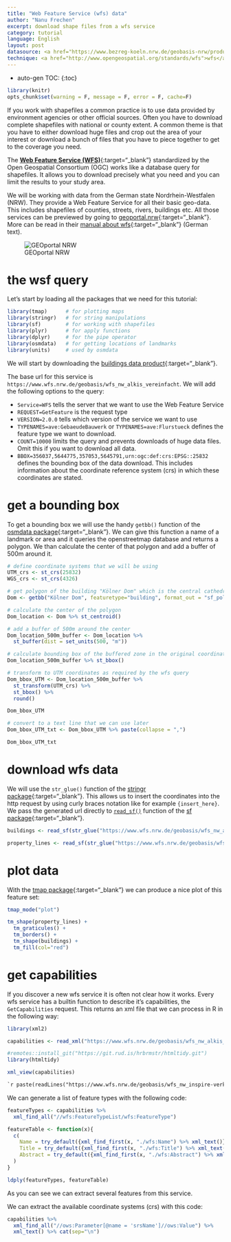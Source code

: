 ```yaml
---
title: "Web Feature Service (wfs) data"
author: "Nanu Frechen"
excerpt: download shape files from a wfs service
category: tutorial
language: English
layout: post
datasource: <a href="https://www.bezreg-koeln.nrw.de/geobasis-nrw/produkte-und-dienste" target="_blank">Geobasis NRW</a>, <a href="https://www.bezreg-koeln.nrw.de/geobasis-nrw/produkte-und-dienste/liegenschaftskataster/liegenschaftskataster-zentraler-5"  target="_blank">Liegenschafskataster</a>
technique: <a href="http://www.opengeospatial.org/standards/wfs">wfs</a>, <a href = "https://r-spatial.github.io/sf/index.html">sf</a>, <a href="https://docs.ropensci.org/osmdata/" target="_blank">osmdata</a>, <a href="https://r-tmap.github.io/tmap/">tmap</a>
---
```


* auto-gen TOC:
{:toc}

```r
library(knitr)
opts_chunk$set(warning = F, message = F, error = F, cache=F)
```

If you work with shapefiles a common practice is to use data provided by environment agencies or other official sources. Often you have to download complete shapefiles with national or county extent. A common theme is that you have to either download huge files and crop out the area of your interest or download a bunch of files that you have to piece together to get to the coverage you need. 

The [**Web Feature Service (WFS)**](http://www.opengeospatial.org/standards/wfs){:target="_blank"} standardized by the Open Geospatial Consortium (OGC) works like a database query for shapefiles. It allows you to download precisely what you need and you can limit the results to your study area.


We will be working with data from the German state Nordrhein-Westfalen (NRW). They provide a Web Feature Service for all their basic geo-data. This includes shapefiles of counties, streets, rivers, buildings etc. All those services can be previewed by going to [geoportal.nrw](https://www.geoportal.nrw/){:target="_blank"}. More can be read in their [manual about wfs](https://www.bezreg-koeln.nrw.de/system/files/media/document/file/geobasis_webdienste_anleitung_wfs.pdf){:target="_blank"} (German text).

![GEOportal NRW](../figure/source/2023-07-12-wfs-data/GEOportal.NRW.png)

# the wsf query

Let's start by loading all the packages that we need for this tutorial:

```r
library(tmap)      # for plotting maps
library(stringr)   # for string manipulations
library(sf)        # for working with shapefiles
library(plyr)      # for apply functions
library(dplyr)     # for the pipe operator
library(osmdata)   # for getting locations of landmarks
library(units)     # used by osmdata
```

We will start by downloading the [buildings data product](https://www.bezreg-koeln.nrw.de/geobasis-nrw/produkte-und-dienste/liegenschaftskataster/liegenschaftskataster-zentraler-5
){:target="_blank"}.

The base url for this service is `https://www.wfs.nrw.de/geobasis/wfs_nw_alkis_vereinfacht`. We will add the following options to the query:

- `Service=WFS` tells the server that we want to use the Web Feature Service
- `REQUEST=GetFeature` is the request type
- `VERSION=2.0.0` tells which version of the service we want to use
- `TYPENAMES=ave:GebaeudeBauwerk` or `TYPENAMES=ave:Flurstueck` defines the feature type we want to download.
- `COUNT=10000` limits the query and prevents downloads of huge data files. Omit this if you want to download all data.
- `BBOX=356037,5644775,357053,5645791,urn:ogc:def:crs:EPSG::25832` defines the bounding box of the data download. This includes information about the coordinate reference system (crs) in which these coordinates are stated.

# get a bounding box

To get a bounding box we will use the handy `getbb()` function of the [osmdata package](https://docs.ropensci.org/osmdata/){:target="_blank"}. We can give this function a name of a landmark or area and it queries the openstreetmap database and returns a polygon. We than calculate the center of that polygon and add a buffer of 500m around it.

```r
# define coordinate systems that we will be using
UTM_crs <- st_crs(25832)
WGS_crs <- st_crs(4326)

# get polygon of the building "Kölner Dom" which is the central cathedral in Cologne, Germany.
Dom <- getbb("Kölner Dom", featuretype="building", format_out = "sf_polygon", limit=1)

# calculate the center of the polygon
Dom_location <- Dom %>% st_centroid()

# add a buffer of 500m around the center
Dom_location_500m_buffer <- Dom_location %>%
  st_buffer(dist = set_units(500, "m")) 

# calculate bounding box of the buffered zone in the original coordinates
Dom_location_500m_buffer %>% st_bbox()
```


```r
# transform to UTM coordinates as required by the wfs query
Dom_bbox_UTM <- Dom_location_500m_buffer %>%
  st_transform(UTM_crs) %>%
  st_bbox() %>%
  round()

Dom_bbox_UTM
```


```r
# convert to a text line that we can use later
Dom_bbox_UTM_txt <- Dom_bbox_UTM %>% paste(collapse = ",")

Dom_bbox_UTM_txt
```

# download wfs data

We will use the `str_glue()` function of the [stringr package](https://stringr.tidyverse.org){:target="_blank"}. This allows us to insert the coordinates into the http request by using curly braces notation like for example `{insert_here}`. We pass the generated url directly to [`read_sf()`](https://r-spatial.github.io/sf/reference/st_read.html) function of the [sf package](https://r-spatial.github.io/sf/index.html){:target="_blank"}.

```r
buildings <- read_sf(str_glue("https://www.wfs.nrw.de/geobasis/wfs_nw_alkis_vereinfacht?Service=WFS&REQUEST=GetFeature&VERSION=2.0.0&TYPENAMES=ave:GebaeudeBauwerk&COUNT=10000&BBOX={Dom_bbox_UTM_txt},urn:ogc:def:crs:EPSG::25832"))

property_lines <- read_sf(str_glue("https://www.wfs.nrw.de/geobasis/wfs_nw_alkis_vereinfacht?Service=WFS&REQUEST=GetFeature&VERSION=2.0.0&TYPENAMES=ave:Flurstueck&COUNT=10000&BBOX={Dom_bbox_UTM_txt},urn:ogc:def:crs:EPSG::25832"))
```

# plot data

With the [tmap package](https://r-tmap.github.io/tmap/){:target="_blank"} we can produce a nice plot of this feature set:

```r
tmap_mode("plot")

tm_shape(property_lines) +
  tm_graticules() +
  tm_borders() +
  tm_shape(buildings) +
  tm_fill(col="red")
```



# get capabilities

If you discover a new wfs service it is often not clear how it works. Every wfs service has a builtin function to describe it's capabilities, the `GetCapabilities` request. This returns an xml file that we can process in R in the following way:

```r
library(xml2)

capabilities <- read_xml("https://www.wfs.nrw.de/geobasis/wfs_nw_alkis_vereinfacht?VERSION=2.0.0&SERVICE=WFS&REQUEST=GetCapabilities") 
```

```r
#remotes::install_git("https://git.rud.is/hrbrmstr/htmltidy.git")
library(htmltidy)

xml_view(capabilities)
```

<style>
pre.highlight{
  max-height: 400px;
}
</style>

```xml
`r paste(readLines("https://www.wfs.nrw.de/geobasis/wfs_nw_inspire-verkehrsnetze_atkis-basis-dlm?VERSION=2.0.0&SERVICE=WFS&REQUEST=GetCapabilities"), collapse = "\n")`
```

We can generate a list of feature types with the following code:

```r
featureTypes <- capabilities %>%
  xml_find_all("//wfs:FeatureTypeList/wfs:FeatureType")

featureTable <- function(x){
  c(
    Name = try_default({xml_find_first(x, "./wfs:Name") %>% xml_text()}, default = NA),
    Title = try_default({xml_find_first(x, "./wfs:Title") %>% xml_text()}, default = NA),
    Abstract = try_default({xml_find_first(x, "./wfs:Abstract") %>% xml_text()}, default = NA)
  )  
}

ldply(featureTypes, featureTable)
```

As you can see we can extract several features from this service.

We can extract the available coordinate systems (crs) with this code:

```r
capabilities %>%
  xml_find_all("//ows:Parameter[@name = 'srsName']//ows:Value") %>%
  xml_text() %>% cat(sep="\n")
```


<!-------
-----------------------------------

# atkis-basis-dlm

```r
atkis_capabilities <- read_xml("https://www.wfs.nrw.de/geobasis/wfs_nw_inspire-verkehrsnetze_atkis-basis-dlm?VERSION=2.0.0&SERVICE=WFS&REQUEST=GetCapabilities")
```

```r
xml_view(atkis_capabilities)
```

<style>
table{
  max-height: 400px;
  overflow-y: scroll;
  display: block;
}
thead {
	position: sticky;
	top: 0;
	background: white;
}
</style>

```r
atkis_capabilities %>%
  xml_find_all("//wfs:FeatureTypeList/wfs:FeatureType") %>%
  ldply(featureTable) %>% kable()
```

```r
atkis_capabilities %>%
  xml_find_all("//ows:Parameter[@name = 'srsName']//ows:Value") %>%
  xml_text() %>% cat(sep="\n")
```


```r
rail <- read_sf(str_glue("https://www.wfs.nrw.de/geobasis/wfs_nw_inspire-verkehrsnetze_atkis-basis-dlm?
                            REQUEST=GetFeature&
                            SERVICE=WFS&
                            VERSION=2.0.0&
                            TYPENAMES=tn-ra:RailwayArea&
                            BBOX={Dom_bbox_UTM_txt},urn:ogc:def:crs:EPSG::25832") %>%
                     str_remove_all("\n")
                   )
```

```r
road <- read_sf(str_glue("https://www.wfs.nrw.de/geobasis/wfs_nw_inspire-verkehrsnetze_atkis-basis-dlm?
                            REQUEST=GetFeature&
                            SERVICE=WFS&
                            VERSION=2.0.0&
                            TYPENAMES=tn-ro:RoadArea&
                            BBOX={Dom_bbox_UTM_txt},urn:ogc:def:crs:EPSG::25832") %>%
                     str_remove_all("\n")
                   )
```

```r
road <- read_sf(str_glue("https://www.wfs.nrw.de/geobasis/wfs_nw_inspire-verkehrsnetze_atkis-basis-dlm?
                            REQUEST=GetFeature&
                            SERVICE=WFS&
                            VERSION=2.0.0&
                            TYPENAMES=tn-ro:Road&
                            BBOX={Dom_bbox_UTM_txt},urn:ogc:def:crs:EPSG::25832") %>%
                     str_remove_all("\n")
                   )
```

```r
tm_shape(buildings) +
  tm_fill(col="red") +
  tm_shape(rail) +
  tm_borders() +
  tm_shape(road) +
  tm_borders() 
```

```r
read_xml("https://apps.geoportal.nrw.de/csw/service?Service=CSW&Request=GetRecordById&Version=2.0.2&outputSchema=http://www.isotc211.org/2005/gmd&elementSetName=full&id=552109b8-4c8f-41f4-83b0-9d7de8e22fa7") %>%
  xml_view
```

# strassen
```r
strassen_capabilities <- read_xml("https://www.wfs.nrw.de/wfs/strassen_nrw?REQUEST=GetCapabilities&SERVICE=WFS")
```

```r
strassen_capabilities %>%
  xml_find_all("//wfs:FeatureTypeList/wfs:FeatureType") %>%
  ldply(featureTable) %>% kable()
```



    https://www.wfs.nrw.de/wfs/strassen_nrw?REQUEST=GetCapabilities&SERVICE=WFS 

# ows4R

- [ows4R](https://eblondel.github.io/ows4R/)

```r
library(ows4R)
```



```r
inspire_traffic <- "https://www.wfs.nrw.de/geobasis/wfs_nw_inspire-verkehrsnetze_atkis-basis-dlm"
wfs_client <- WFSClient$new(inspire_traffic, serviceVersion = "2.0.0", logger="DEBUG")
```

```r
wfs_client$getFeatureTypes(pretty = T)
```

```r
wfs_client$
  getCapabilities()$
  findFeatureTypeByName("tn-ro:Road")
```

```r
Dom_matrix <- getbb("Kölner Dom", featuretype="building", format_out = "matrix", limit=1)

Dom_bbox <- BBOX$new(Dom_matrix)

wfs_client$getCapabilities()$getServiceIdentification()$getTitle()
wfs_client$getCapabilities()$getServiceIdentification()$getAbstract()
wfs_client$getCapabilities()$getServiceIdentification()$getServiceType()
wfs_client$getCapabilities()$getServiceIdentification()$getServiceTypeVersion()
wfs_client$getCapabilities()$getServiceIdentification()$getKeywords()
wfs_client$getCapabilities()$getServiceIdentification()$getAccessConstraints()
wfs_client$getCapabilities()$getServiceIdentification()$getFees()
wfs_client$getCapabilities()$getFeatureTypes()[[29]]$getName()
wfs_client$getCapabilities()$getFeatureTypes()[[29]]$getTitle()
wfs_client$getCapabilities()$getFeatureTypes()[[29]]$getDefaultCRS()
wfs_client$getCapabilities()$getFeatureTypes()[[29]]$getKeywords()
wfs_client$getCapabilities()$getFeatureTypes()[[29]]$getDescription()
wfs_client$describeFeatureType("tn-ro:Road")

wfs_client$capabilities$getOperationsMetadata()$getOperations()

wfs_client$getCapabilities()$
  findFeatureTypeByName("tn-ro:Road")$hasGeometry
  getAbstract()
  
  
ft <- wfs_client$getCapabilities()$findFeatureTypeByName("tn-ro:Road")
ft.sp <- ft$getFeatures()

wfs_client$getFeatures("tn-ro:Road", count=100, TYPENAMES="tn-ro:Road", BBOX=str_glue("{Dom_bbox_UTM_txt},urn:ogc:def:crs:EPSG::25832"), logger="DEBUG")

read_sf(str_glue("https://www.wfs.nrw.de/geobasis/wfs_nw_inspire-verkehrsnetze_atkis-basis-dlm?Service=WFS&REQUEST=GetFeature&VERSION=2.0.0&TYPENAMES=tn-ro:Road&COUNT=10000&BBOX={Dom_bbox_UTM_txt},urn:ogc:def:crs:EPSG::25832"))
```

```r
#https://sgx.geodatenzentrum.de/wfs_dlm250_inspire?SERVICE=WFS&VERSION=2.0.0&REQUEST=GetFeature&typeNames=hy-p:Crossing&COUNT=10

wfs_client_sgx <- WFSClient$new("https://sgx.geodatenzentrum.de/wfs_dlm250_inspire", serviceVersion = "2.0.0")

wfs_client_sgx$getFeatureTypes(pretty = T)
#wfs_client_sgx$describeFeatureType("tn-ro:Road")

rail <- wfs_client_sgx$getFeatures("tn-ro:Road", count=100)
class(rail)
tm_shape(rail) +
  tm_borders()
```


```r
alkis <- "https://www.wfs.nrw.de/geobasis/wfs_nw_alkis_vereinfacht"
wfs_client_alkis <- WFSClient$new(alkis, serviceVersion = "2.0.0")

#wfs_client_alkis$capabilities$getFeatureTypes()[[1]]$getName

wfs_client_alkis$getFeatureTypes(pretty = T)

#wfs_client_alkis$getDescription()

#wfs_client_alkis$describeFeatureType("ave:GebaeudeBauwerk")

buildings2 <- wfs_client_alkis$getFeatures("ave:GebaeudeBauwerk", count=10000, bbox=str_glue("{Dom_bbox_UTM_txt},urn:ogc:def:crs:EPSG::25832"))

tm_shape(buildings2) +
  tm_fill(col="red")
```


-----------------------
- https://www.bezreg-koeln.nrw.de/geobasis-nrw/produkte-und-dienste/landschaftsmodelle/aktuelle-landschaftsmodelle/digitales-basis
  - https://www.wfs.nrw.de/geobasis/wfs_nw_atkis-basis-dlm_aaa-modell-basiert

- Die INfrastructure for SPatial InfoRmation in Europe (INSPIRE) ist das Vorhaben der Europäischen Union für eine gemeinsame Geodateninfrastruktur in Europa.
- https://gdz.bkg.bund.de/index.php/default/inspire.html

- https://r.geocompx.org/read-write.html

- https://duckduckgo.com/?t=ffab&q=citygml+r&ia=web

- https://basemap.de/
  - https://basemap.de/web-vektor/
  - https://basemap.de/data/produkte/web_vektor/anwendungsbeispiele/baudenkmale_brandenburg.html

----------->
